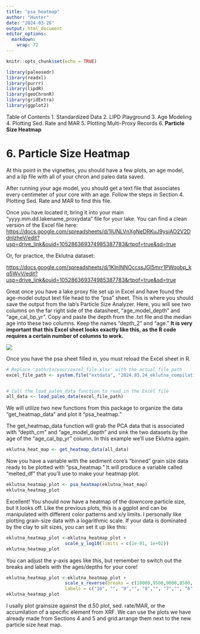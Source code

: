 ```yaml
---
title: "psa_heatmap"
author: "Hunter"
date: "2024-03-26"
output: html_document
editor_options: 
  markdown: 
    wrap: 72
---
```


```r
knitr::opts_chunk$set(echo = TRUE)
```

```r
library(paleosedr)
library(readxl)
library(purrr)
library(lipdR)
library(geoChronR)
library(gridExtra)
library(ggplot2)
```

Table of Contents 1. Standardized Data 2. LIPD Playground 3. Age
Modeling 4. Plotting Sed. Rate and MAR 5. Plotting Multi-Proxy Records
6. **Particle Size Heatmap**

# 6. Particle Size Heatmap

At this point in the vignettes, you should have a few plots, an age
model, and a lip file with all of your chron and paleo data saved.

After running your age model, you should get a text file that associates
every centimeter of your core with an age. Follow the steps in Section
4. Plotting Sed. Rate and MAR to find this file.

Once you have located it, bring it into your main
"yyyy.mm.dd.lakename_proxydata" file for your lake. You can find a clean
version of the Excel file here:
<https://docs.google.com/spreadsheets/d/1IUNLVnXgNeDRKuJ9ysiAO2V2DdnlzheV/edit?usp=drive_link&ouid=105286369374985387783&rtpof=true&sd=true>

Or, for practice, the Eklutna dataset:

<https://docs.google.com/spreadsheets/d/1KlnINNOccssJGl5mrr1PWqobp_kq5WvV/edit?usp=drive_link&ouid=105286369374985387783&rtpof=true&sd=true>

Great once you have a lake proxy file set up in Excel and have found the
age-model output text file head to the "psa" sheet. This is where you
should save the output from the lab's Particle Size Analyzer. Here, you
will see two columns on the far right side of the datasheet,
"age_model_depth" and "age_cal_bp_yr". Copy and paste the depth from the
.txt file and the median age into these two columns. Keep the names
"depth_2" and "age." **It is very important that this Excel sheet looks
exactly like this, as the R code requires a certain number of columns to
work.**

![](images/psa_2.png)

Once you have the psa sheet filled in, you must reload the Excel sheet
in R.

```r
# Replace 'path/to/your/excel_file.xlsx' with the actual file path
excel_file_path <- system.file("extdata", "2024.03.24_eklutna_compilation.xlsx", package = "paleosedr", mustWork = TRUE)


# Call the load_paleo_data function to read in the Excel file
all_data <- load_paleo_data(excel_file_path)
```

We will utilize two new functions from this package to organize the data
"get_heatmap_data" and plot it "psa_heatmap."

The get_heatmap_data function will grab the PCA data that is associated
with "depth_cm" and "age_model_depth" and sink the two datasets by the
age of the "age_cal_bp_yr" column. In this example we'll use Eklutna
again.

```r
eklutna_heat_map <- get_heatmap_data(all_data)
```

Now you have a variable with the sediment core's "binned" grain size
data ready to be plotted with "psa_heatmap." It will produce a variable
called "melted_df" that you'll use to make your heatmap plot.

```r
eklutna_heatmap_plot <- psa_heatmap(eklutna_heat_map)
eklutna_heatmap_plot
```

Excellent! You should now have a heatmap of the downcore particle size,
but it looks off. Like the previous plots, this is a ggplot and can be
manipulated with different color patterns and x/y limits. I personally
like plotting grain-size data with a logarithmic scale. If your data is
dominated by the clay to silt sizes, you can set it up like this:

```r
eklutna_heatmap_plot <-eklutna_heatmap_plot +
                      scale_y_log10(limits = c(1e-01, 1e+02))
eklutna_heatmap_plot
```

You can adjust the y-axis ages like this, but remember to switch out the
breaks and labels with the ages/depths for your core!

```r
eklutna_heatmap_plot <-eklutna_heatmap_plot +
                      scale_x_reverse(breaks = c(10000,9500,9000,8500, 8000,7500, 7000,6500, 6000,5500, 5000,4500, 4000,3500, 3000,2500, 2000,1500, 1000,500, 0),
                      labels = c("10", "", "9","", "8","", "7","", "6","", "5","", "4","", "3","", "2","", "1","", "0"))
eklutna_heatmap_plot
```

I usally plot grainsize against the d.50 plot, sed. rate/MAR, or the
accumilation of a specific element from XRF. We can use the plots we
have already made from Sections 4 and 5 and grid.arrange them next to
the new particle size heat map.

